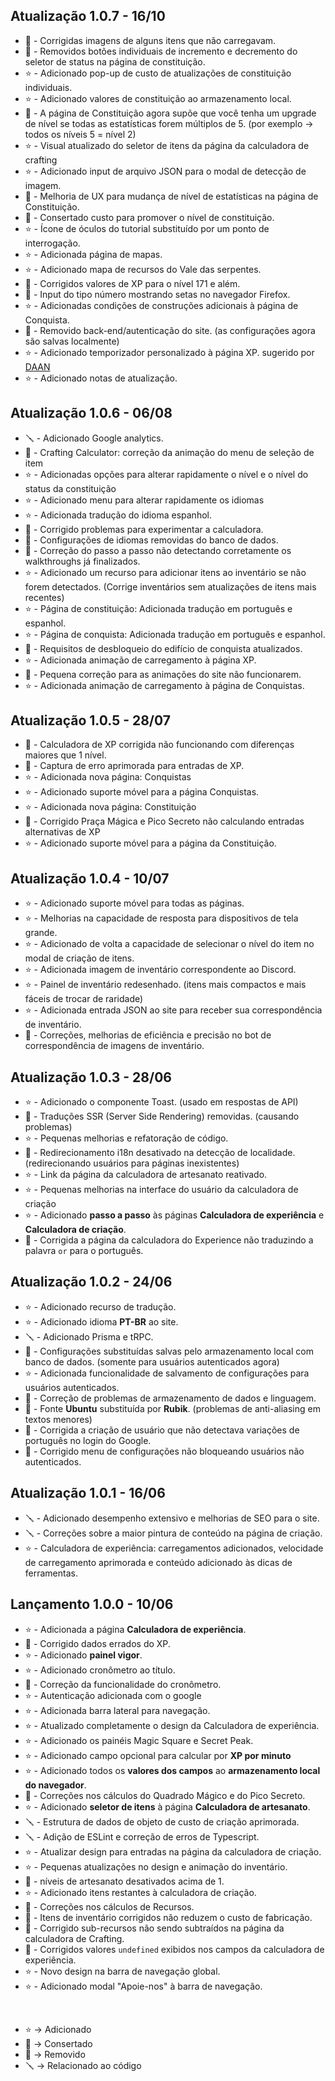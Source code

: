 ## Atualização 1.0.7 - 16/10

- 🐛 - Corrigidas imagens de alguns itens que não carregavam.
- 🧨 - Removidos botões individuais de incremento e decremento do seletor de status na página de constituição.
- ⭐ - Adicionado pop-up de custo de atualizações de constituição individuais.
- ⭐ - Adicionado valores de constituição ao armazenamento local.
- 🐛 - A página de Constituição agora supõe que você tenha um upgrade de nível se todas as estatísticas forem múltiplos de 5. (por exemplo -> todos os níveis 5 = nível 2)
- ⭐ - Visual atualizado do seletor de itens da página da calculadora de crafting
- ⭐ - Adicionado input de arquivo JSON para o modal de detecção de imagem.
- 🐛 - Melhoria de UX para mudança de nível de estatísticas na página de Constituição.
- 🐛 - Consertado custo para promover o nível de constituição.
- ⭐ - Ícone de óculos do tutorial substituído por um ponto de interrogação.
- ⭐ - Adicionada página de mapas.
- ⭐ - Adicionado mapa de recursos do Vale das serpentes.
- 🐛 - Corrigidos valores de XP para o nível 171 e além.
- 🐛 - Input do tipo número mostrando setas no navegador Firefox.
- ⭐ - Adicionadas condições de construções adicionais à página de Conquista.
- 🧨 - Removido back-end/autenticação do site. (as configurações agora são salvas localmente)
- ⭐ - Adicionado temporizador personalizado à página XP. sugerido por [DAAN](https://www.youtube.com/@daanoliveiraoficial)
- ⭐ - Adicionado notas de atualização.

## Atualização 1.0.6 - 06/08

- 🪛 - Adicionado Google analytics.
- 🐛 - Crafting Calculator: correção da animação do menu de seleção de item
- ⭐ - Adicionadas opções para alterar rapidamente o nível e o nível do status da constituição
- ⭐ - Adicionado menu para alterar rapidamente os idiomas
- ⭐ - Adicionada tradução do idioma espanhol.
- 🐛 - Corrigido problemas para experimentar a calculadora.
- 🧨 - Configurações de idiomas removidas do banco de dados.
- 🐛 - Correção do passo a passo não detectando corretamente os walkthroughs já finalizados.
- ⭐ - Adicionado um recurso para adicionar itens ao inventário se não forem detectados. (Corrige inventários sem atualizações de itens mais recentes)
- ⭐ - Página de constituição: Adicionada tradução em português e espanhol.
- ⭐ - Página de conquista: Adicionada tradução em português e espanhol.
- 🐛 - Requisitos de desbloqueio do edifício de conquista atualizados.
- ⭐ - Adicionada animação de carregamento à página XP.
- 🐛 - Pequena correção para as animações do site não funcionarem.
- ⭐ - Adicionada animação de carregamento à página de Conquistas.

## Atualização 1.0.5 - 28/07

- 🐛 - Calculadora de XP corrigida não funcionando com diferenças maiores que 1 nível.
- 🧨 - Captura de erro aprimorada para entradas de XP.
- ⭐ - Adicionada nova página: Conquistas
- ⭐ - Adicionado suporte móvel para a página Conquistas.
- ⭐ - Adicionada nova página: Constituição
- 🐛 - Corrigido Praça Mágica e Pico Secreto não calculando entradas alternativas de XP
- ⭐ - Adicionado suporte móvel para a página da Constituição.

## Atualização 1.0.4 - 10/07

- ⭐ - Adicionado suporte móvel para todas as páginas.
- ⭐ - Melhorias na capacidade de resposta para dispositivos de tela grande.
- ⭐ - Adicionado de volta a capacidade de selecionar o nível do item no modal de criação de itens.
- ⭐ - Adicionada imagem de inventário correspondente ao Discord.
- ⭐ - Painel de inventário redesenhado. (itens mais compactos e mais fáceis de trocar de raridade)
- ⭐ - Adicionada entrada JSON ao site para receber sua correspondência de inventário.
- 🐛 - Correções, melhorias de eficiência e precisão no bot de correspondência de imagens de inventário.

## Atualização 1.0.3 - 28/06

- ⭐ - Adicionado o componente Toast. (usado em respostas de API)
- 🧨 - Traduções SSR (Server Side Rendering) removidas. (causando problemas)
- ⭐ - Pequenas melhorias e refatoração de código.
- 🐛 - Redirecionamento i18n desativado na detecção de localidade. (redirecionando usuários para páginas inexistentes)
- ⭐ - Link da página da calculadora de artesanato reativado.
- ⭐ - Pequenas melhorias na interface do usuário da calculadora de criação
- ⭐ - Adicionado **passo a passo** às páginas **Calculadora de experiência** e **Calculadora de criação**.
- 🐛 - Corrigida a página da calculadora do Experience não traduzindo a palavra `or` para o português.

## Atualização 1.0.2 - 24/06

- ⭐ - Adicionado recurso de tradução.
- ⭐ - Adicionado idioma **PT-BR** ao site.
- 🪛 - Adicionado Prisma e tRPC.
- 🧨 - Configurações substituídas salvas pelo armazenamento local com banco de dados. (somente para usuários autenticados agora)
- ⭐ - Adicionada funcionalidade de salvamento de configurações para usuários autenticados.
- 🐛 - Correção de problemas de armazenamento de dados e linguagem.
- 🧨 - Fonte **Ubuntu** substituída por **Rubik**. (problemas de anti-aliasing em textos menores)
- 🐛 - Corrigida a criação de usuário que não detectava variações de português no login do Google.
- 🐛 - Corrigido menu de configurações não bloqueando usuários não autenticados.

## Atualização 1.0.1 - 16/06

- 🪛 - Adicionado desempenho extensivo e melhorias de SEO para o site.
- 🪛 - Correções sobre a maior pintura de conteúdo na página de criação.
- ⭐ - Calculadora de experiência: carregamentos adicionados, velocidade de carregamento aprimorada e conteúdo adicionado às dicas de ferramentas.

## Lançamento 1.0.0 - 10/06

- ⭐ - Adicionada a página **Calculadora de experiência**.
- 🐛 - Corrigido dados errados do XP.
- ⭐ - Adicionado **painel vigor**.
- ⭐ - Adicionado cronômetro ao título.
- 🐛 - Correção da funcionalidade do cronômetro.
- ⭐ - Autenticação adicionada com o google
- ⭐ - Adicionada barra lateral para navegação.
- ⭐ - Atualizado completamente o design da Calculadora de experiência.
- ⭐ - Adicionado os painéis Magic Square e Secret Peak.
- ⭐ - Adicionado campo opcional para calcular por **XP por minuto**
- ⭐ - Adicionado todos os **valores dos campos** ao **armazenamento local do navegador**.
- 🐛 - Correções nos cálculos do Quadrado Mágico e do Pico Secreto.
- ⭐ - Adicionado **seletor de itens** à página **Calculadora de artesanato**.
- 🪛 - Estrutura de dados de objeto de custo de criação aprimorada.
- 🪛 - Adição de ESLint e correção de erros de Typescript.
- ⭐ - Atualizar design para entradas na página da calculadora de criação.
- ⭐ - Pequenas atualizações no design e animação do inventário.
- 🧨 - níveis de artesanato desativados acima de 1.
- ⭐ - Adicionado itens restantes à calculadora de criação.
- 🐛 - Correções nos cálculos de Recursos.
- 🐛 - Itens de inventário corrigidos não reduzem o custo de fabricação.
- 🐛 - Corrigido sub-recursos não sendo subtraídos na página da calculadora de Crafting.
- 🐛 - Corrigidos valores `undefined` exibidos nos campos da calculadora de experiência.
- ⭐ - Novo design na barra de navegação global.
- ⭐ - Adicionado modal "Apoie-nos" à barra de navegação.

<br/>

- ⭐ -> Adicionado
- 🐛 -> Consertado
- 🧨 -> Removido
- 🪛 -> Relacionado ao código
